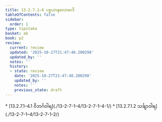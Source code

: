 ```yaml
---
title: 13.2.7.1–4 ပစ္စယာနုလောမာဒိ
tableOfContents: false
sidebar:
  order: 1
type: tipitaka
basket: ab
book: p2
review:
  current: review
  updated: '2025-10-27T21:47:48.200298'
  updated_by: ''
  notes: ''
  history:
  - state: review
    date: '2025-10-27T21:47:48.200298'
    updated_by: ''
    notes: ''
    previous_state: draft
---
```



<ReviewStatus review={frontmatter.review} showDetails={true} />

<HypothesisAnnotation frontmatter={frontmatter} />

<DynamicBreadcrumb />



<TableOfContents book="p2" section="13.2.7.1">
* [13.2.7.1–4.1 ဝိဘင်္ဂဝါရ](./13-2-7-1–4/13-2-7-1–4-1/)
* [13.2.7.1.2 သင်္ချာဝါရ](./13-2-7-1–4/13-2-7-1-2/)
</TableOfContents>